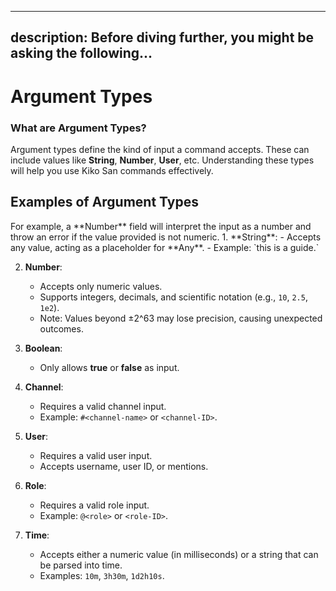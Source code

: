 
---
description: Before diving further, you might be asking the following...
---

# **Argument Types**

### **What are Argument Types?**

Argument types define the kind of input a command accepts. These can include values like **String**, **Number**, **User**, etc. Understanding these types will help you use Kiko San commands effectively.

## **Examples of Argument Types**  

<Callout type="info">
For example, a **Number** field will interpret the input as a number and throw an error if the value provided is not numeric.
</Callout>
1. **String**:  
   - Accepts any value, acting as a placeholder for **Any**.  
   - Example: `this is a guide.`  

2. **Number**:  
   - Accepts only numeric values.  
   - Supports integers, decimals, and scientific notation (e.g., `10`, `2.5`, `1e2`).  
   - Note: Values beyond ±2^63 may lose precision, causing unexpected outcomes.  

3. **Boolean**:  
   - Only allows **true** or **false** as input.  

4. **Channel**:  
   - Requires a valid channel input.  
   - Example: `#<channel-name>` or `<channel-ID>`.  

5. **User**:  
   - Requires a valid user input.  
   - Accepts username, user ID, or mentions.  

6. **Role**:  
   - Requires a valid role input.  
   - Example: `@<role>` or `<role-ID>`.  

7. **Time**:  
   - Accepts either a numeric value (in milliseconds) or a string that can be parsed into time.  
   - Examples: `10m`, `3h30m`, `1d2h10s`.  
